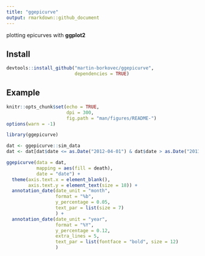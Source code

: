 ```yaml
---
title: "ggepicurve"
output: rmarkdown::github_document
---
```


plotting epicurves with **ggplot2**

## Install 
```r
devtools::install_github("martin-borkovec/ggepicurve", 
                         dependencies = TRUE)
```

## Example
```r
knitr::opts_chunk$set(echo = TRUE,
                      dpi = 300,
                      fig.path = "man/figures/README-")
options(warn = -1)
```



```r
library(ggepicurve)

dat <- ggepicurve::sim_data
dat <- dat[dat$date <= as.Date("2012-04-01") & dat$date > as.Date("2011-10-01"),]

ggepicurve(data = dat,
           mapping = aes(fill = death),
           date = "date") +
  theme(axis.text.x = element_blank(),
        axis.text.y = element_text(size = 18)) +
  annotation_date(date_unit = "month",
                  format = "%b",
                  y_percentage = 0.05,
                  text_par = list(size = 7)
                  ) +
  annotation_date(date_unit = "year",
                  format = "%Y",
                  y_percentage = 0.12,
                  extra_lines = 5,
                  text_par = list(fontface = "bold", size = 12)
                  )
```
